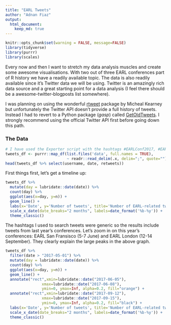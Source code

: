 ```yaml
---
title: "EARL Tweets"
author: "Adnan Fiaz"
output: 
  html_document:
    keep_md: true
---
```


```r
knitr::opts_chunk$set(warning = FALSE, message=FALSE)
library(tidyverse)
library(purrr)
library(scales)
```

Every now and then I want to stretch my data analysis muscles and create some awesome visualisations. With two out of three EARL conferences part of R history we have a readily available topic. The data is also readily available since it's Twitter data we will be using. Twitter is an amazingly rich data source and a great starting point for a data analysis (I feel there should be a awesome-twitter-blogposts list somewhere).

I was planning on using the wonderful [rtweet](http://rtweet.info/) package by Micheal Kearney but unfortunately the Twitter API doesn't provide a full history of tweets. Instead I had to revert to a Python package (*gasp*) called [GetOldTweets](https://github.com/Jefferson-Henrique/GetOldTweets-python). I strongly recommend using the official Twitter API first before going down this path.  

### The Data

```r
# I have used the Exporter script with the hashtags #EARLConf2017, #EARLConf and #EARL2017
tweets_df <- purrr::map_df(list.files('data', full.names = TRUE), 
                           ~ readr::read_delim(.x, delim=";", quote=""))
head(tweets_df %>% select(username, date, retweets))
```

First things first, let's get a timeline up:

```r

tweets_df %>% 
  mutate(day = lubridate::date(date)) %>% 
  count(day) %>% 
  ggplot(aes(x=day, y=n)) +
  geom_line() +
  labs(x='Date', y='Number of tweets', title='Number of EARL-related tweets by day') +
  scale_x_date(date_breaks="2 months", labels=date_format('%b-%y')) +
  theme_classic()
```

The hashtags I used to search tweets were generic so the results include tweets from last year's conferences. Let's zoom in on this year's conferences: EARL San Fransisco (5-7 June) and EARL London (12-14 September). They clearly explain the large peaks in the above graph.

```r

tweets_df %>% 
  filter(date > "2017-05-01") %>% 
  mutate(day = lubridate::date(date)) %>% 
  count(day) %>% 
  ggplot(aes(x=day, y=n)) +
  geom_line() +
  annotate("rect",xmin=lubridate::date("2017-06-05"), 
                xmax=lubridate::date("2017-06-08"), 
                ymin=0, ymax=Inf, alpha=0.2, fill="orange") +
  annotate("rect",xmin=lubridate::date("2017-09-12"), 
                xmax=lubridate::date("2017-09-15"), 
                ymin=0, ymax=Inf, alpha=0.2, fill="black") +
  labs(x='Date', y='Number of tweets', title='Number of EARL-related tweets by day') +
  scale_x_date(date_breaks="2 months", labels=date_format('%b-%y')) +
  theme_classic()

```


